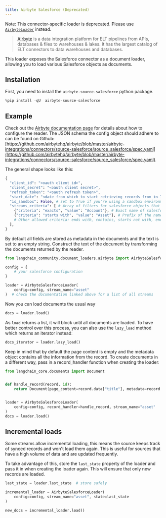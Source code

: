 ```yaml
---
title: Airbyte Salesforce (Deprecated)
---
```


Note: This connector-specific loader is deprecated. Please use [`AirbyteLoader`](/oss/python/integrations/document_loaders/airbyte) instead.

>[Airbyte](https://github.com/airbytehq/airbyte) is a data integration platform for ELT pipelines from APIs, databases & files to warehouses & lakes. It has the largest catalog of ELT connectors to data warehouses and databases.

This loader exposes the Salesforce connector as a document loader, allowing you to load various Salesforce objects as documents.

## Installation

First, you need to install the `airbyte-source-salesforce` python package.

```python
%pip install -qU  airbyte-source-salesforce
```

## Example

Check out the [Airbyte documentation page](https://docs.airbyte.com/integrations/sources/salesforce/) for details about how to configure the reader.
The JSON schema the config object should adhere to can be found on Github: [https://github.com/airbytehq/airbyte/blob/master/airbyte-integrations/connectors/source-salesforce/source_salesforce/spec.yaml](https://github.com/airbytehq/airbyte/blob/master/airbyte-integrations/connectors/source-salesforce/source_salesforce/spec.yaml).

The general shape looks like this:

```python
{
  "client_id": "<oauth client id>",
  "client_secret": "<oauth client secret>",
  "refresh_token": "<oauth refresh token>",
  "start_date": "<date from which to start retrieving records from in ISO format, e.g. 2020-10-20T00:00:00Z>",
  "is_sandbox": False, # set to True if you're using a sandbox environment
  "streams_criteria": [ # Array of filters for salesforce objects that should be loadable
    {"criteria": "exacts", "value": "Account"}, # Exact name of salesforce object
    {"criteria": "starts with", "value": "Asset"}, # Prefix of the name
    # Other allowed criteria: ends with, contains, starts not with, ends not with, not contains, not exacts
  ],
}
```

By default all fields are stored as metadata in the documents and the text is set to an empty string. Construct the text of the document by transforming the documents returned by the reader.

```python
from langchain_community.document_loaders.airbyte import AirbyteSalesforceLoader

config = {
    # your salesforce configuration
}

loader = AirbyteSalesforceLoader(
    config=config, stream_name="asset"
)  # check the documentation linked above for a list of all streams
```

Now you can load documents the usual way

```python
docs = loader.load()
```

As `load` returns a list, it will block until all documents are loaded. To have better control over this process, you can also use the `lazy_load` method which returns an iterator instead:

```python
docs_iterator = loader.lazy_load()
```

Keep in mind that by default the page content is empty and the metadata object contains all the information from the record. To create documents in a different way, pass in a record_handler function when creating the loader:

```python
from langchain_core.documents import Document


def handle_record(record, id):
    return Document(page_content=record.data["title"], metadata=record.data)


loader = AirbyteSalesforceLoader(
    config=config, record_handler=handle_record, stream_name="asset"
)
docs = loader.load()
```

## Incremental loads

Some streams allow incremental loading, this means the source keeps track of synced records and won't load them again. This is useful for sources that have a high volume of data and are updated frequently.

To take advantage of this, store the `last_state` property of the loader and pass it in when creating the loader again. This will ensure that only new records are loaded.

```python
last_state = loader.last_state  # store safely

incremental_loader = AirbyteSalesforceLoader(
    config=config, stream_name="asset", state=last_state
)

new_docs = incremental_loader.load()
```
